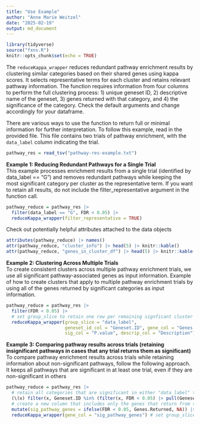 ```yaml
---
title: "Use Example"
author: "Anne Marie Weitzel"
date: "2025-02-19"
output: md_document
---
```


```r
library(tidyverse)
source("fxns.R")
knitr::opts_chunk$set(echo = TRUE)
```

The `reduceKappa_wrapper` reduces redundant pathway enrichment results by clustering similar categories based on their shared genes using kappa scores. It selects representative terms for each cluster and retains relevant pathway information. The function requires information from four columns to perform the full clustering process: 1) unique geneset ID, 2) descriptive name of the geneset, 3) genes returned with that category, and 4) the significance of the category. Check the default arguments and change accordingly for your dataframe. 

There are various ways to use the function to return full or minimal information for further interpretation. To follow this example, read in the provided file. This file contains two trials of pathway enrichment, with the `data_label` column indicating the trial. 
```r
pathway_res = read_tsv("pathway-res-example.txt")
```

**Example 1: Reducing Redundant Pathways for a Single Trial**  
This example processes enrichment results from a single trial (identified by data_label == "G") and removes redundant pathways while keeping the most significant category per cluster as the representative term. If you want to retain all results, do not include the filter_representative argument in the function call. 
```r
pathway_reduce = pathway_res |> 
  filter(data_label == "G", FDR < 0.05) |> 
  reduceKappa_wrapper(filter_representative = TRUE)
```

Check out potentially helpful attributes attached to the data objects
```r
attributes(pathway_reduce) |> names()
attr(pathway_reduce, "cluster_info") |> head(5) |> knitr::kable()
attr(pathway_reduce, "genes_in_cluster_df") |> head(5) |> knitr::kable()
```

**Example 2: Clustering Across Multiple Trials**  
To create consistent clusters across multiple pathway enrichment trials, we use all significant pathway-associated genes as input information. 
Example of how to create clusters that apply to multiple pathway enrichment trials by using all of the genes returned by significant categories as input information. 
```r
pathway_reduce = pathway_res |> 
  filter(FDR < 0.05) |> 
  # set group_slice to retain one row per remaining signficant cluster for each group
  reduceKappa_wrapper(group_slice = "data_label", 
                      geneset_id_col = "Geneset.ID", gene_col = "Genes.Returned", 
                      sig_col = "P.value", descrip_col = "Description")
```

**Example 3: Comparing pathway results across trials (retaining insignificant pathways in cases that any trial returns them as significant)**  
To compare pathway enrichment results across trials while retaining information about non-significant pathways, follow the following approach. It keeps all pathways that are significant in at least one trial, even if they are non-significant in others
```r
pathway_reduce = pathway_res |> 
  # retain all categories that are significant in either "data_label" trial.
  (\(x) filter(x, Geneset.ID %in% (filter(x, FDR < 0.05) |> pull(Geneset.ID))))() |> 
  # create a new column that includes only the genes that return from significant categories
  mutate(sig_pathway_genes = ifelse(FDR < 0.05, Genes.Returned, NA)) |> 
  reduceKappa_wrapper(gene_col = "sig_pathway_genes") # set group_slice = "data_label" to keep the most significant category in the cluster per group
```
